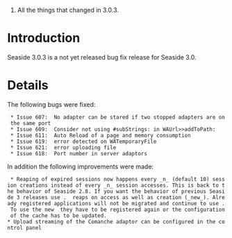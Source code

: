 # All the things that changed in 3.0.3.

= Introduction =
Seaside 3.0.3 is a not yet released bug fix release for Seaside 3.0.


= Details =

The following bugs were fixed:
  * Issue 607: 	No adapter can be stared if two stopped adapters are on the same port
  * Issue 609: 	Consider not using #subStrings: in WAUrl>>addToPath:
  * Issue 611:	Auto Reload of a page and memory consumption
  * Issue 619:	error detected on WATemporaryFile
  * Issue 621: 	error uploading file
  * Issue 618: 	Port number in server adaptors

In addition the following improvements were made:
  * Reaping of expired sessions now happens every _n_ (default 10) session creations instead of every _n_ session accesses. This is back to the behavior of Seaside 2.8. If you want the behavior of previous Seaside 3 releases use {{{WARetrievalIntervalReapingStrategy}}}. {{{WARetrievalIntervalReapingStrategy}}} reaps on access as well as creation (_new_). Already registered applications will not be migrated and continue to use {{{WARetrievalIntervalReapingStrategy}}}. To use the new {{{WAAccessIntervalReapingStrategy}}} they have to be registered again or the configuration of the cache has to be updated.
 * Upload streaming of the Comanche adaptor can be configured in the control panel